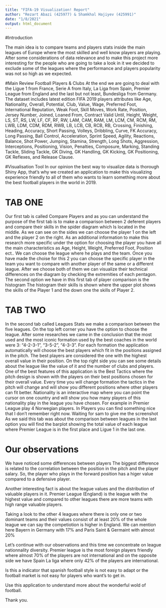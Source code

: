 ```yaml
---
title: "FIFA-19 Visualization! Report"
author: "Rezart Abazi (425977) & Shamkhal Hajiyev (425991)"
date: "1/8/2021"
output: html_document
---
```



#Introduction

The main idea is to compare teams and players stats inside the main leagues of Europe where the most skilled and well know players are playing. After some considerations of data relevance and to make this project more interesting for the people who are going to take a look in it we decided to exclude some of the leagues where the performance and players popularity was not so high as we expected.

#Main Review Football Players & Clubs
At the end we are going to deal with the Ligue 1 from France, Serie A from Italy, La Liga from Spain, Premier League from England and the last but not least, Bundesliga from Germany.
The dataset includes latest edition FIFA 2019 players attributes like Age, Nationality, Overall, Potential,
Club, Value, Wage, Preferred Foot, International Reputation, Weak Foot, Skill Moves, Work Rate, Position,
Jersey Number, Joined, Loaned From, Contract Valid Until, Height, Weight, LS, ST, RS, LW, LF, CF, RF, RW,
LAM, CAM, RAM, LM, LCM, CM, RCM, RM, LWB, LDM, CDM, RDM, RWB, LB, LCB, CB, RCB, RB, Crossing,
Finishing, Heading, Accuracy, Short Passing, Volleys, Dribbling, Curve, FK Accuracy, Long Passing, Ball
Control, Acceleration, Sprint Speed, Agility, Reactions, Balance, Shot Power, Jumping, Stamina, Strength,
Long Shots, Aggression, Interceptions, Positioning, Vision, Penalties, Composure, Marking, Standing Tackle,
Sliding Tackle, GK Diving, GK Handling, GK Kicking, GK Positioning, GK Reflexes, and Release Clause.

#Visualisation Tool
In our opinion the best way to visualize data is thorough Shiny App, that’s why we created an application to make this visualizing experience friendly to all of them who wants to learn something more about the best football players in the world in 2019.

# TAB ONE
Our first tab is called Compare Players and as you can understand the purpose of the first tab is to make a comparison between 2 deferent players and compare their skills in the spider diagram which Is located in the middle.
As we can see on the sides we can choose the player 1 on the left and the player 2 on the right.
As an additional information to make this research more specific under the option for choosing the player you have all the main characteristics as Age, Height, Weight, Preferred Foot, Position ect..
We can choose the league where he plays and the team. Once you have made the choise for this 2 you can choose the specific player in the team you want to compare with another player of the same or a different league.
After we choose both of them we can visualize their technical differences on the diagram by checking the extremities of each pentagon. 
The second option we have in this first tab of player comparison is the histogram
The histogram their skills is shown where the upper plot shows the skills of the Player 1 and the down one the skills of Player 2.

# TAB TWO
In the second tab called Leagues Stats we make a comparison between the five leagues.
On the top left corner you have the option to choose the league. After some researches we came in the conclusion that the most used and the most iconic formation used by the best coaches in the world were 3:
“4-2-3-1”, “3-5-2”, “4-3-3”.  For each formation the application automatically will choose the best players which fit in the positions assigned in the pitch.
The best players are considered the one with the highest overall value in their position.
On the top right side you can see some details about the league like the value of it and the number of clubs and players.
One of the best features of this application is the Best Tactics where the pitch design is shown with the players on their best positions chosen for their overall value.
Every time you will change formation the tactics in the pitch will change and will show you different positions where other players can fit better.
Nationality is an interactive map where you can point the cursor on one country and will show you how many players of this nationality play in the league you have chosen. For example in Premier League play 4  Norwegian players.
In Players you can find something nice that I don’t remember right now.
Waiting for sam to give me the screenshot
As we said this tab was about the comparison between leagues in the last option you will find the barplot showing the total value of each league where Premier League is in the first place and Ligue 1 in the last one.


# Our observations
We have noticed some differences between players
The biggest difference is related to the correlation between the position in the pitch and the player salary.
So, the player who plays in the forward position has a higer value compared to a defensive player.

Another interesting fact is about the league values and the distribution of valuable players in it.
Premier League (England) is the league with the highest value and compared to other leagues there are more teams with high range valuable players.

Taking a look to the other 4 leagues where there is only one or two dominant teams and their values consist of at least 20% of the whole league we can say the competiotion is higher in England.
We can mention here Bayern in Germany with 17% and Paris Saint & Germaint with almost 20%

Let's continue with our observations and this time we concentrate on league nationnality diversity.
Premier league is the most foreign players friendly where almost 70% of the players are not international and on the opposite side we have Spain La liga where only 42% of the players are international.

Is this a indicator that spanish football style is not easy to adapt or the football market is not easy for players who want's to get in.

Use this application to understand more about the wonderful wold of football.

Thank you. 



